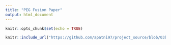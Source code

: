```yaml
---
title: "PEG Fusion Paper"
output: html_document
---
```

```r
knitr::opts_chunk$set(echo = TRUE)
```

```r
knitr::include_url("https://github.com/apatni97/project_source/blob/03b65fc8be1a725fb20b574d5eed8d53c929d9a5/neuro_paper1.pdf", height = "800px")
```


